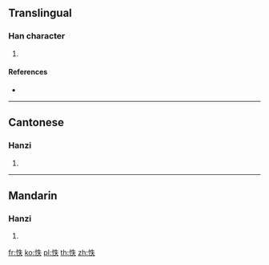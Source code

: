 {{character info/new}}
==Translingual==

===Han character===
{{Han char|rn=61|rad=心|as=05|sn=8|four=95030|canj=PHQO|ids=⿰忄失}}

# {{defn|Han|sort=心05}}

====References====
* {{Han ref|kx=0381.170|dkj=10471|dj=0710.020|hdz=42286.050|uh=6022|ud=24610|bh=CCA8|bd=52392}}

----

==Cantonese==

===Hanzi===
{{yue-hanzi|jyut=dat6|y=dat6}}

# {{defn|lang=yue|sort=心05}}

----

==Mandarin==

===Hanzi===
{{cmn-hanzi|pin=[[tū]] ([[tu1]])|wg=t'u<sup>1</sup>}}

# {{defn|lang=cmn|sort=心05}}

[[fr:怢]]
[[ko:怢]]
[[pl:怢]]
[[th:怢]]
[[zh:怢]]